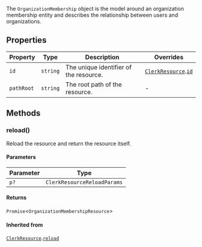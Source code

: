 The `OrganizationMembership` object is the model around an organization membership entity and describes the relationship between users and organizations.

## Properties

| Property                         | Type     | Description                            | Overrides                                                           |
| -------------------------------- | -------- | -------------------------------------- | ------------------------------------------------------------------- |
| <a id="id"></a> `id`             | `string` | The unique identifier of the resource. | [`ClerkResource`](clerk-resource.mdx).[`id`](clerk-resource.mdx#id) |
| <a id="pathroot"></a> `pathRoot` | `string` | The root path of the resource.         | -                                                                   |

## Methods

### reload()

Reload the resource and return the resource itself.

#### Parameters

| Parameter | Type                        |
| --------- | --------------------------- |
| `p?`      | `ClerkResourceReloadParams` |

#### Returns

`Promise`\<`OrganizationMembershipResource`\>

#### Inherited from

[`ClerkResource`](clerk-resource.mdx).[`reload`](clerk-resource.mdx#reload)
